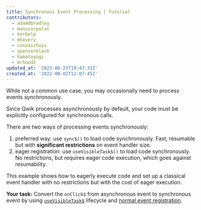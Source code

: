 ```yaml
---
title: Synchronous Event Processing | Tutorial
contributors:
  - adamdbradley
  - manucorporat
  - kerbelp
  - mhevery
  - cunzaizhuyi
  - spenserblack
  - hamatoyogi
  - mrhoodz
updated_at: '2023-06-25T19:43:33Z'
created_at: '2022-08-02T12:07:45Z'
---
```


While not a common use case, you may occasionally need to process events synchronously.

Since Qwik processes asynchronously by default, your code must be explicitly configured for synchronous calls. 

There are two ways of processing events synchronously:
1. preferred way: use `sync$()` to load code synchronously. Fast, resumable but with **significant restrictions** on event handler size. 
2. eager registration: use `useVisibleTask$()` to load code synchronously. No restrictions, but requires eager code execution, which goes against resumability.

This example shows how to eagerly execute code and set up a classical event handler with no restrictions but with the cost of eager execution.


**Your task:** Convert the `onClick$` from asynchronous event to synchronous event by using [`useVisibleTask$`](/docs/(qwik)/core/tasks/index.mdx#usevisibletask) lifecycle and [normal event registration](https://developer.mozilla.org/en-US/docs/Web/API/EventTarget/addEventListener).

